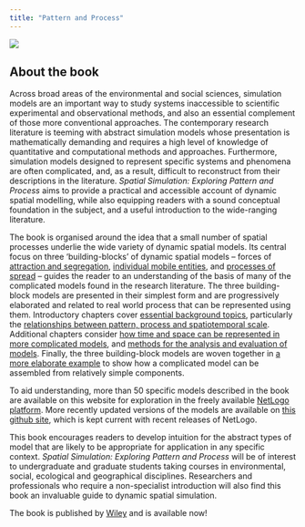 ```yaml
---
title: "Pattern and Process"
---
```

![](images/WEBCOVER.jpg)

## About the book
Across broad areas of the environmental and social sciences, simulation models are an important way to study systems inaccessible to scientific experimental and observational methods, and also an essential complement of those more conventional approaches.  The contemporary research literature is teeming with abstract simulation models whose presentation is mathematically demanding and requires a high level of knowledge of quantitative and computational methods and approaches.  Furthermore, simulation models designed to represent specific systems and phenomena are often complicated, and, as a result, difficult to reconstruct from their descriptions in the literature.  _Spatial Simulation: Exploring Pattern and Process_ aims to provide a practical and accessible account of dynamic spatial modelling, while also equipping readers with a sound conceptual foundation in the subject, and a useful introduction to the wide-ranging literature.

The book is organised around the idea that a small number of spatial processes underlie the wide variety of dynamic spatial models. Its central focus on three ‘building-blocks’ of dynamic spatial models – forces of [attraction and segregation](chapter-3.qmd), [individual mobile entities](chapter-4.qmd), and [processes of spread](chapter-5.qmd) – guides the reader to an understanding of the basis of many of the complicated models found in the research literature. The three building-block models are presented in their simplest form and are progressively elaborated and related to real world process that can be represented using them.  Introductory chapters cover [essential background topics](chapter-1.qmd), particularly the [relationships between pattern, process and spatiotemporal scale](chapter-2.qmd).  Additional chapters consider [how time and space can be represented in more complicated models](chapter-6.qmd), and [methods for the analysis and evaluation of models](chapter-7.qmd). Finally, the three building-block models are woven together in [a more elaborate example](chapter-8.qmd) to show how a complicated model can be assembled from relatively simple components.

To aid understanding, more than 50 specific models described in the book are available on this website for exploration in the freely available [NetLogo platform](http://patternandprocess.org/related-software-links/netlogo-information-and-download/).  More recently updated versions of the models are available on [this github site](https://github.com/DOSull/model-zoo), which is kept current with recent releases of NetLogo.

This book encourages readers to develop intuition for the abstract types of model that are likely to be appropriate for application in any specific context. _Spatial Simulation: Exploring Pattern and Process_ will be of interest to undergraduate and graduate students taking courses in environmental, social, ecological and geographical disciplines. Researchers and professionals who require a non-specialist introduction will also find this book an invaluable guide to dynamic spatial simulation.

The book is published by [Wiley](http://au.wiley.com/WileyCDA/WileyTitle/productCd-1119970792.html) and is available now!
